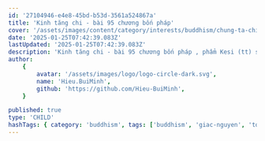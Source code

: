 ```yaml
---
id: '27104946-e4e8-45bd-b53d-3561a524867a'
title: 'Kinh tăng chi - bài 95 chương bốn pháp'
cover: '/assets/images/content/category/interests/buddhism/chung-ta-chi-co-mot-minh-cover.png'
date: '2025-01-25T07:42:39.083Z'
lastUpdated: '2025-01-25T07:42:39.083Z'
description: 'Kinh tăng chi - bài 95 chương bốn pháp , phẩm Kesi (tt) sư giác nguyên giảng 24/07/2018'
author:
    {
        avatar: '/assets/images/logo/logo-circle-dark.svg',
        name: 'Hieu.BuiMinh',
        github: 'https://github.com/Hieu-BuiMinh',
    }

published: true
type: 'CHILD'
hashTags: { category: 'buddhism', tags: ['buddhism', 'giac-nguyen', 'toai-khanh'] }
---
```


<Audio src="/assets/audios/content/category/interests/buddhism/kinh-tang-chi-bai-95-chuong-bon-phap.mp3" />

<Image
	className="h-[350px] max-w-[450px] m-auto"
	src="/assets/images/content/category/interests/buddhism/su-giac-nguyen-04.png"
	alt="Sư Giác Nguyên"
/>

...Đến chết không quên. Thì một vị La Hán cũng có những cái chỗ mà nhớ hoài suốt đời, đó là cái chỗ mà mình đã đi xuất gia, cái chỗ mà mình hiểu được Tứ Đế, cái chỗ mình chứng được quả vị La Hán. Quá quan trọng! Ở đây cũng vậy, đối với Thế Tôn, Ngài không cần nhớ những cái chỗ đó trong đời Ngài, nhưng mà người khác mà nhớ được những chỗ này, thì coi như công đức không thể nghĩ bàn. Mình chỉ cần nghĩ rằng, trên đời này, có một con người mà thương được người dưng đã hiếm, mà thương được cả kẻ thù thì càng hiếm hơn. Vì kẻ thù, vì người thương, vì muôn loài chúng sanh mà dấn thân vào lửa đạn, suốt hằng hà sa số đại kiếp để trau dồi các hạnh lành, cuối cùng trở thành một vị Chánh Đẳng Chánh Giác. Mà hàng triệu tỷ, tỷ, tỷ, tỷ, tỷ kiếp trái đất mới có một con người như vậy ra đời; khó quá, làm sao mà có nhiều được?

Mà cái con người đó, khi mà ra đời rồi, cái gì Ngài cũng biết, ai Ngài cũng thương, hạnh lành nào Ngài cũng có. Ngài có ở cái hàng Top, và đây là Lumbini (Lâm Tỳ Ni). Đây chính là cái chỗ con người ấy chào đời. Đây là Bodhgaya (Bồ Đề Đạo Tràng), đây chính là cái chỗ mà con người ấy từ phàm sang thánh, trở thành một bậc Tứ Sanh Từ Phụ, Thiên Nhân chi Đạo Sư, Vô Thượng Sĩ, Điều Ngự Trượng Phu, Phật, Thế Tôn. Và đây chính là Sarnath (Lộc Uyển), chỗ mà đấng Thế Tôn ấy đã thuyết pháp thoại đầu tiên, giống lên tiếng trống bất tử để tế độ quần sanh đang mê ngủ. Và đây là Kusinara, đây là cái chỗ mà cái nhân cách vĩ đại ấy, vào một buổi sáng tinh sương, đã phủi tay, vũ áo, lên đường và không bao giờ quay lui nữa. Đây là cái chỗ mà vị ấy có mặt lần cuối cùng, lần cuối cùng, một nhân cách vĩ đại như vậy. Một con người đã đi qua một hành trình thiêng liêng, thần thánh như vậy, và cuối cùng, mọi thứ kết thúc ở đây.

Đó, 20 A-tăng-kỳ, 100.000 đại kiếp, đó cũng kết thúc ở đây. 30 hảo tướng, 80 tướng phụ, 6 màu hào quang, nhất thiết chủng trí, kết thúc ngay cái góc Sa La này, trong cái khu vườn này, bên cái gò đất này. Nhìn cái đó, sao không ứa lệ được? Thì nếu mà đứng trước 4 chỗ động tâm mà nghĩ tưởng về Thế Tôn, mà nghĩ tưởng như vậy mới là công đức. Có đâu mà vô duyên như nhiều phái đoàn Việt Nam, cứ tới đất Phật làm một chuyện mà tôi không thể nào tưởng tượng, bất khả tư nghị, tức là không thể nghĩ bàn.

Đó là hè nhau, ông đi trước, bà đi sau, đứng trên đất Phật Thích Ca Mâu Ni mà hè nhau: "Nam mô A Di Đà Phật." Tôi không phủ nhận Phật nào hết, nhưng mà tôi thấy nó hơi lạ: cứ tới Đức Phật Thích Ca Mâu Ni mà niệm "Nam mô A Di Đà Phật" là sao? Khổ thay, cái tinh thần tu tập theo pháp môn Tịnh Độ, lại không hề có trong lời dạy của Đức Phật Thích Ca Mâu Ni. Tu mà cầu người khác xòe tay kéo về để tiếp dẫn cho vãng sanh, thì cái kiểu đó chưa hề có được.

Nói chung là, mình đứng trước tiệm thuốc Bắc mà cứ niệm: "Nam mô Penicillin và Tifovicin," thì nó kỳ quá nha. Ở trong tiệm thuốc Bắc là phải đổ trọng, xuyên cung, táo tàu, hoài sơn, câu kỷ; chứ có đâu mà đứng trước tiệm thuốc Bắc mà niệm "Nam mô Penicillin" là lộn hàng nha!

Tôi không hề có cái ý phân biệt kỳ thị, làm chia rẽ khối đại đoàn kết dân tộc và tín hữu tôn giáo. Nhưng mà tôi chỉ trách một chỗ là: bà con làm ơn, đi đâu cho ra đó.

Tôi nhớ có một cái giai thoại mà tôi được nghe trực tiếp từ những nhân chứng sống nha. Là năm 1978, khi Thanh Nga bị bắn chết á, có một số fan hâm mộ kéo nhau vô Bệnh viện Grall Đồn Đất, rồi nhào tới ôm cái xác Thanh Nga khóc như là cha chết. Họ cúng bái, trái cây, nhang đèn, khóc gật gà gật gù. Mà cái xác Thanh Nga thì phủ một cái miếng lụa trắng. Họ khóc lóc sụt sùi, có người xỉu lên xỉu xuống. Cuối cùng, nhân viên bảo vệ cho biết là cái xác Thanh Nga không nằm bên trong đó. Cái xác mà họ khóc nãy giờ là của một bà kia, bị xe đụng mới vừa đem vô.

Thế là coi như khóc lộn. Các vị biết không, chuyện vậy mà nó xảy ra ở Bệnh viện Grall á, năm 1978. Khóc một bữa vật vã, coi như lệ ướt cả sân bệnh viện, mà cuối cùng là khóc nhầm cái xác của cái bà cố nào đó bị xe cán ngoài đường, còn Thanh Nga thì nằm ở trong, lạnh lẽo hiu quạnh, không ai dòm ngó gì hết.

Thì cái thảm cảnh đó nó được lặp lại khi mà đa phần bà con ở Việt Nam sang Ấn Độ. Tức là cái xác Thanh Nga thì bị bỏ mặc đó, mà cứ đi ôm cái bà bị xe tông mà khóc. Nghĩ coi, có phải là tang thương ngẫu lục không?

Cho nên thôi thì á, bài kinh này đó, muốn tán là tán tới Tết cũng chưa có hết. Là vì sao? Là vì không có đơn giản đâu quý vị! Bài kinh này không phải đơn giản là ngài kêu mình đi hành hương nghe nói bốn chỗ này. Nhưng mà cái chiều sâu ở đây là gì? Là cho mình thấy rằng: con thấy chưa, một cái nhân cách vĩ đại, thiêng liêng, hoành tráng, khí thế như là một đấng Phật Đà vô thượng, Thiên Nhân Sư vậy mà hễ có sanh thì phải có trụ thì dĩ nhiên phải có diệt. Nhớ nha, cái sanh, trụ, diệt đó là cái nguyên tắc đương nhiên và dĩ nhiên của vạn hữu. Đọc cái này, mới sốc.

Tùy người đức tin nhiều thì cứ nhào tới khóc rồi bỏ tiền đi Ấn Độ. Nhưng mà nếu thêm một cái trí nữa, mình thấy cái nội dung thứ hai nằm giữa hai hàng chữ. Thì ra, ngài nhắc khẽ cho mình: con thấy chưa, ta có ra đời, ta có thành đạo, ta có chuyển pháp luân, nhưng mà cuối cùng là sao con? Ta đi mất, ta không về nữa nha. Sâu là sâu chỗ đó đó.

Và trước khi ngài Niết Bàn, ngài nói cái gì? Ngài hỏi chư tăng: "Ở đây có ai thắc mắc gì hỏi ta? Nếu vị nào vì lòng kính sợ đạo sư thì hãy nhờ bạn bè hỏi giùm." Thế Tôn hỏi ba lần, chúng tăng im lặng.

Thì ngày hôm nay mới tán tháng là chúng tăng hoàn hảo. Phật nói: "Ở đây, vị thấp nhất á, cũng là Tu Đà Hoàn, nên không còn thắc mắc về Phật pháp."

Nói rồi, Phật im lặng. Rồi Phật mới nói một câu cuối cùng này các vị Tì Kheo: "Mọi thứ ở đời đều là vô thường. Hãy tinh tấn, chớ có dễ vui."

Cái chữ "mọi thứ đều là vô thường" đó, mọi thứ là vô thường, cái này nó sâu kinh hoàng lắm...

-Sư Giác Nguyên ~ Toại Khanh-

[Chép lại bài giảng của Sư]
